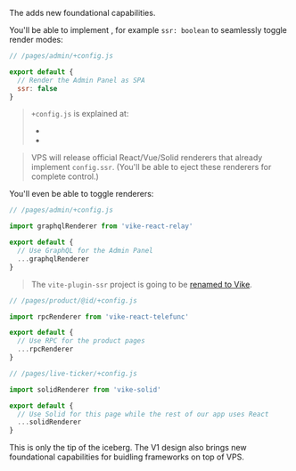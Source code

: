
The <Link text="V1 design" href="/migration/v1-design" /> adds new foundational capabilities.

You'll be able to implement <Link text="custom configs" href="/meta" />, for example `ssr: boolean` to seamlessly toggle render modes:

```js
// /pages/admin/+config.js

export default {
  // Render the Admin Panel as SPA
  ssr: false
}
```

> `+config.js` is explained at:
>  - <Link href="/architecture#config-js" />
>  - <Link href="/config" />

> VPS will release official React/Vue/Solid renderers that already implement `config.ssr`. (You'll be able to eject these renderers for complete control.)

You'll even be able to toggle renderers:

```js
// /pages/admin/+config.js

import graphqlRenderer from 'vike-react-relay'

export default {
  // Use GraphQL for the Admin Panel
  ...graphqlRenderer
}
```

> The `vite-plugin-ssr` project is going to be [renamed to Vike](https://github.com/brillout/vite-plugin-ssr/issues/736).

```js
// /pages/product/@id/+config.js

import rpcRenderer from 'vike-react-telefunc'

export default {
  // Use RPC for the product pages
  ...rpcRenderer
}
```

```js
// /pages/live-ticker/+config.js

import solidRenderer from 'vike-solid'

export default {
  // Use Solid for this page while the rest of our app uses React
  ...solidRenderer
}
```

This is only the tip of the iceberg. The V1 design also brings new foundational capabilities for buidling frameworks on top of VPS.
